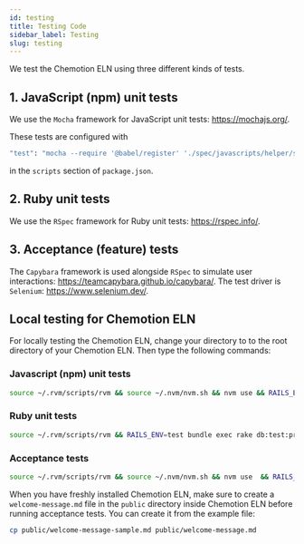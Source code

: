 ```yaml
---
id: testing
title: Testing Code
sidebar_label: Testing
slug: testing
---
```


We test the Chemotion ELN using three different kinds of tests.

## 1. JavaScript (npm) unit tests
We use the `Mocha` framework for JavaScript unit tests: https://mochajs.org/.

These tests are configured with
```sh
"test": "mocha --require '@babel/register' './spec/javascripts/helper/setup.js' './spec/javascripts/**/*.spec.js'"
```
in the `scripts` section of `package.json`.

## 2. Ruby unit tests
We use the `RSpec` framework for Ruby unit tests: https://rspec.info/.

## 3. Acceptance (feature) tests
The `Capybara` framework is used alongside `RSpec` to simulate user interactions: https://teamcapybara.github.io/capybara/.
The test driver is `Selenium`: https://www.selenium.dev/.


## Local testing for Chemotion ELN
For locally testing the Chemotion ELN, change your directory to to the root directory of your Chemotion ELN. Then type the following commands: 

### Javascript (npm) unit tests
```sh
source ~/.rvm/scripts/rvm && source ~/.nvm/nvm.sh && nvm use && RAILS_ENV=test bundle exec rake db:test:prepare && npm test
```

### Ruby unit tests
```sh
source ~/.rvm/scripts/rvm && RAILS_ENV=test bundle exec rake db:test:prepare && bundle exec rspec --exclude-pattern spec/{features}/**/*_spec.rb
```

### Acceptance tests
```sh
source ~/.rvm/scripts/rvm && source ~/.nvm/nvm.sh && nvm use  && RAILS_ENV=test bundle exec rake db:test:prepare && bundle exec rake assets:precompile  && bundle exec rspec spec/features
```
When you have freshly installed Chemotion ELN, make sure to create a `welcome-message.md` file in the `public` directory inside Chemotion ELN
before running acceptance tests. You can create it from the example file:
```sh
cp public/welcome-message-sample.md public/welcome-message.md
```
